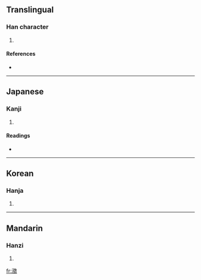 ==Translingual==

===Han character===
{{Han char|rn=85|rad=水|as=15|sn=18|four=|canj=水竹人大 (EHOK)}}

# {{defn|Han|sort=水15}}

====References====
* {{Han ref|kx=0659.200|dkj=18617|dj=1069.100|hdz=31779.040|uh=7013|ud=28691}}

----

==Japanese==

===Kanji===
{{ja-kanji|grade=|rs=水15}}

# {{defn|Japanese}}

====Readings====
* {{ja-readings|on=[[ちょう]] (chō)|kun=}}

----

==Korean==

===Hanja===
{{ko-hanja|hangeul=징|eumhun=|rv=jing|mr=ching|y=cing}}

# {{defn|Korean}}

----

==Mandarin==

===Hanzi===
{{cmn-hanzi|pin=[[chéng]] ([[cheng2]])|wg=ch'eng<sup>2</sup>}}

# {{defn|Mandarin}}

[[fr:瀓]]